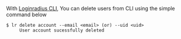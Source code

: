 With [Loginradius CLI](https://github.com/LoginRadius/lr-cli/), You can delete users from CLI using the simple command below

   ```shell
   $ lr delete account --email <email> (or) --uid <uid>
		User account sucessfully deleted
   ```
